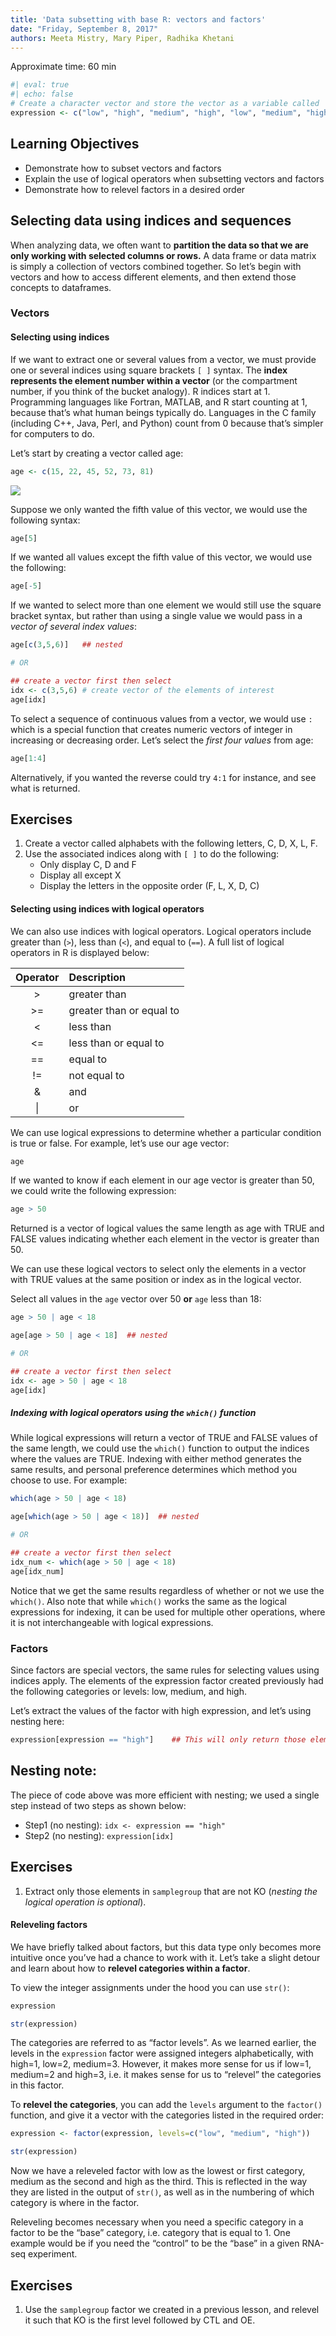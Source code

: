 ```yaml
---
title: 'Data subsetting with base R: vectors and factors'
date: "Friday, September 8, 2017"
authors: Meeta Mistry, Mary Piper, Radhika Khetani
---
```

Approximate time: 60 min

```r
#| eval: true
#| echo: false
# Create a character vector and store the vector as a variable called 'expression'
expression <- c("low", "high", "medium", "high", "low", "medium", "high")
```

## Learning Objectives

* Demonstrate how to subset vectors and factors
* Explain the use of logical operators when subsetting vectors and factors
* Demonstrate how to relevel factors in a desired order


## Selecting data using indices and sequences

When analyzing data, we often want to **partition the data so that we are only working with selected columns or rows.** A data frame or data matrix is simply a collection of vectors combined together. So let's begin with vectors and how to access different elements, and then extend those concepts to dataframes.

### Vectors

#### Selecting using indices

If we want to extract one or several values from a vector, we must provide one or several indices using square brackets `[ ]` syntax. The **index represents the element number within a vector** (or the compartment number, if you think of the bucket analogy). R indices start at 1. Programming languages like Fortran, MATLAB, and R start counting at 1, because that's what human beings typically do. Languages in the C family (including C++, Java, Perl, and Python) count from 0 because that's simpler for computers to do.

Let's start by creating a vector called age:

```r
age <- c(15, 22, 45, 52, 73, 81)
```

![](../img/vector-index.png)

Suppose we only wanted the fifth value of this vector, we would use the following syntax:

```r
age[5]
```

If we wanted all values except the fifth value of this vector, we would use the following:

```r
age[-5]
```

If we wanted to select more than one element we would still use the square bracket syntax, but rather than using a single value we would pass in a *vector of several index values*:

```r
age[c(3,5,6)]   ## nested

# OR

## create a vector first then select
idx <- c(3,5,6) # create vector of the elements of interest
age[idx]
```

To select a sequence of continuous values from a vector, we would use `:` which is a special function that creates numeric vectors of integer in increasing or decreasing order. Let's select the *first four values* from age:

```r
age[1:4]
```

Alternatively, if you wanted the reverse could try `4:1` for instance, and see what is returned. 

::: callout-tip
# Exercises

1. Create a vector called alphabets with the following letters, C, D, X, L, F.
2. Use the associated indices along with `[ ]` to do the following:
	* Only display C, D and F
	* Display all except X
	* Display the letters in the opposite order (F, L, X, D, C)

:::

#### Selecting using indices with logical operators

We can also use indices with logical operators. Logical operators include greater than (`>`), less than (`<`), and equal to (`==`). A full list of logical operators in R is displayed below:

| Operator | Description |
| :-----------:|:----------------|
| > | greater than |
| >= | greater than or equal to|
| < | less than |
| <= | less than or equal to |
| == | equal to |
| != | not equal to |
| & | and |
| \| |or |

We can use logical expressions to determine whether a particular condition is true or false. For example, let's use our age vector: 
	
```r
age
```

If we wanted to know if each element in our age vector is greater than 50, we could write the following expression:	

```r
age > 50
```

Returned is a vector of logical values the same length as age with TRUE and FALSE values indicating whether each element in the vector is greater than 50.

We can use these logical vectors to select only the elements in a vector with TRUE values at the same position or index as in the logical vector.

Select all values in the `age` vector over 50 **or** `age` less than 18:

```r
age > 50 | age < 18

age[age > 50 | age < 18]  ## nested

# OR

## create a vector first then select
idx <- age > 50 | age < 18
age[idx]
```

##### Indexing with logical operators using the `which()` function

While logical expressions will return a vector of TRUE and FALSE  values of the same length, we could use the `which()` function to output the indices where the values are TRUE. Indexing with either method generates the same results, and personal preference determines which method you choose to use. For example:

```r
which(age > 50 | age < 18)

age[which(age > 50 | age < 18)]  ## nested

# OR

## create a vector first then select
idx_num <- which(age > 50 | age < 18)
age[idx_num]
```

Notice that we get the same results regardless of whether or not we use the `which()`. Also note that while `which()` works the same as the logical expressions for indexing, it can be used for multiple other operations, where it is not interchangeable with logical expressions.

### Factors

Since factors are special vectors, the same rules for selecting values using indices apply. The elements of the expression factor created previously had the following categories or levels: low, medium, and high. 

Let's extract the values of the factor with high expression, and let's using nesting here:

```r
expression[expression == "high"]    ## This will only return those elements in the factor equal to "high"
```

::: callout-note
# Nesting note: 
The piece of code above was more efficient with nesting; we used a single step instead of two steps as shown below:

 * Step1 (no nesting): `idx <- expression == "high"`
 * Step2 (no nesting): `expression[idx]`
:::

::: callout-tip
# Exercises

1. Extract only those elements in `samplegroup` that are not KO (*nesting the logical operation is optional*).

:::

#### Releveling factors

We have briefly talked about factors, but this data type only becomes more intuitive once you've had a chance to work with it.  Let's take a slight detour and learn about how to **relevel categories within a factor**. 

To view the integer assignments under the hood you can use `str()`:

```r
expression

str(expression)
```
The categories are referred to as "factor levels". As we learned earlier, the levels in the `expression` factor were assigned integers alphabetically, with high=1, low=2, medium=3. However, it makes more sense for us if low=1, medium=2 and high=3, i.e. it makes sense for us to "relevel" the categories in this factor.

To **relevel the categories**, you can add the `levels` argument to the `factor()` function, and give it a vector with the categories listed in the required order:

```r
expression <- factor(expression, levels=c("low", "medium", "high"))     # you can re-factor a factor 

str(expression)
```

Now we have a releveled factor with low as the lowest or first category, medium as the second and high as the third. This is reflected in the way they are listed in the output of `str()`, as well as in the numbering of which category is where in the factor.

::: callout-note
Releveling becomes necessary when you need a specific category in a factor to be the "base" category, i.e. category that is equal to 1. One example would be if you need the "control" to be the "base" in a given RNA-seq experiment.
:::

::: callout-tip
# Exercises
1. Use the `samplegroup` factor we created in a previous lesson, and relevel it such that KO is the first level followed by CTL and OE. 
:::
